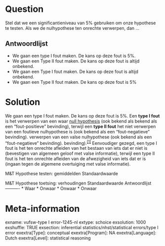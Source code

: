 Question
========
Stel dat we een significantieniveau van 5% gebruiken om onze hypothese te testen. Als we de nulhypothese ten onrechte verwerpen, dan ...

Antwoordlijst
----------
* We gaan een type I fout maken. De kans op deze fout is 5%.
* We gaan een Type II fout maken. De kans op deze fout is altijd onbekend.
* We gaan een Type I fout maken. De kans op deze fout is altijd onbekend.
* We gaan een Type II fout maken. De kans op deze fout is 5%

Solution
========

We gaan een type I fout maken. De kans op deze fout is 5%. Een **type I fout** is het verwerpen van een waar [null
hypothesis](https://en.wikipedia.org/wiki/Null_hypothesis) (ook bekend als bekend als een "fout-positieve" bevinding), terwijl een **type II fout** het niet verwerpen van een foutieve nulhypothese is (ook bekend als een "fout-negatieve" bevinding). verwerpen van een valse nulhypothese (ook bekend als een "fout-negatieve" bevinding). bevinding).<sup>[\[1\]](https://en.wikipedia.org/wiki/Type_I_and_type_II_errors#cite_note-1)</sup> Eenvoudiger gezegd, een type I fout is het ten onrechte afleiden van het bestaan van iets dat er niet is (bevestigen van algemeen geloof met valse informatie), terwijl een type II fout is het ten onrechte afleiden van de afwezigheid van iets dat er is (ingaan tegen de algemene overtuiging met valse informatie).

M&T Hypothese testen: gemiddelden Standaardwaarde

M&T Hypothese toetsing: verhoudingen Standaardwaarde
Antwoordlijst
----------
* Waar
* Onwaar
* Onwaar
* Onwaar

Meta-information
================
exname: vufsw-type I error-1245-nl
extype: schoice
exsolution: 1000
exshuffle: TRUE
exsection: inferential statistics/nhst/statistical errors/type I error
exextra[Type]: conceptual
exextra[Program]: NA
exextra[Language]: Dutch
exextra[Level]: statistical reasoning

